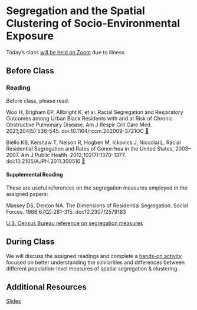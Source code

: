 # Segregation and the Spatial Clustering of Socio-Environmental Exposure

Today's class [will be held on Zoom](https://umich.zoom.us/j/99504833290) due to illness.

## Before Class

### Reading

Before class, please read:

Woo H, Brigham EP, Allbright K, et al. Racial Segregation and Respiratory Outcomes among Urban Black Residents with and at Risk of Chronic Obstructive Pulmonary Disease. Am J Respir Crit Care Med. 2021;204(5):536-545. doi:10.1164/rccm.202009-3721OC [📄](https://www.dropbox.com/s/lh1tbqc6qx4ewtz/woo_et_al_2021_racial_segregation_and_respiratory_outcomes_among_urban_black_residents_with.pdf?dl=0)

Biello KB, Kershaw T, Nelson R, Hogben M, Ickovics J, Niccolai L. Racial Residential Segregation and Rates of Gonorrhea in the United States, 2003–2007. Am J Public Health. 2012;102(7):1370-1377. doi:10.2105/AJPH.2011.300516 [📄](https://www.dropbox.com/s/d7dd1tp5f8crzms/biello_et_al_2012_racial_residential_segregation_and_rates_of_gonorrhea_in_the_united_states%2C.pdf?dl=0)

#### Supplemental Reading

These are useful references on the segregation measures employed in the assigned papers:

Massey DS, Denton NA. The Dimensions of Residential Segregation. Social Forces. 1988;67(2):281-315. doi:10.2307/2579183

[U.S. Census Bureau reference on segregation measures](https://www.census.gov/topics/housing/housing-patterns/guidance/appendix-b.html)

## During Class

We will discuss the assigned readings and complete a [hands-on activity](https://sph-umich.shinyapps.io/spatial_segregation/) focused on better understanding the similarities and differences between different population-level measures of spatial segregation & clustering.

## Additional Resources

[Slides](slides/segregation_disease_outcomes.qmd)